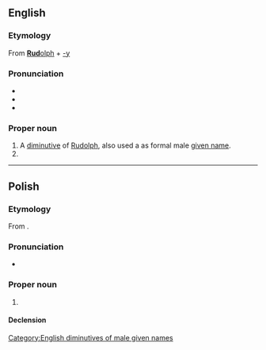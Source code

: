{{also|rudy|rudý}}
==English==

===Etymology===
From [[Rudolph|'''Rud'''olph]] + [[-y]] 

===Pronunciation===
* {{IPA|/ˈɹuːdi/|lang=en}}
* {{homophones|rudy|rudie|lang=en}}
* {{rhymes|uːdi|lang=en}}

===Proper noun===
{{en-proper noun}}

# A [[diminutive]] of [[Rudolph]], also used a as formal male [[given name]].
# {{surname|lang=en}}

[[Category:English diminutives of male given names]]

----

==Polish==

===Etymology===
From {{m|pl|rudy}}.

===Pronunciation===
* {{pl-IPA-auto}}

===Proper noun===
{{pl-proper noun|m-pr}}

# {{surname|lang=pl}}

====Declension====
{{pl-decl-noun-m-pr}}